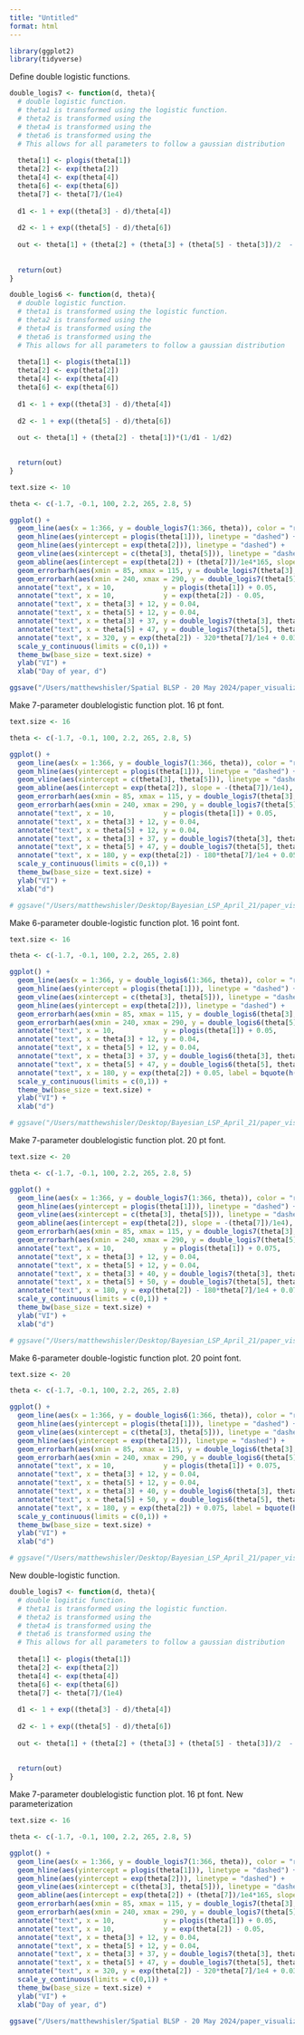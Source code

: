 ```yaml
---
title: "Untitled"
format: html
---
```


```r
library(ggplot2)
library(tidyverse)
```

Define double logistic functions.
```r

double_logis7 <- function(d, theta){
  # double logistic function.
  # theta1 is transformed using the logistic function.
  # theta2 is transformed using the 
  # theta4 is transformed using the 
  # theta6 is transformed using the 
  # This allows for all parameters to follow a gaussian distribution
  
  theta[1] <- plogis(theta[1])
  theta[2] <- exp(theta[2])
  theta[4] <- exp(theta[4])
  theta[6] <- exp(theta[6])
  theta[7] <- theta[7]/(1e4)
  
  d1 <- 1 + exp((theta[3] - d)/theta[4])
  
  d2 <- 1 + exp((theta[5] - d)/theta[6])
  
  out <- theta[1] + (theta[2] + (theta[3] + (theta[5] - theta[3])/2  - d)*theta[7] - theta[1])*(1/d1 - 1/d2)
  
  
  return(out)
}

double_logis6 <- function(d, theta){
  # double logistic function.
  # theta1 is transformed using the logistic function.
  # theta2 is transformed using the 
  # theta4 is transformed using the 
  # theta6 is transformed using the 
  # This allows for all parameters to follow a gaussian distribution
  
  theta[1] <- plogis(theta[1])
  theta[2] <- exp(theta[2])
  theta[4] <- exp(theta[4])
  theta[6] <- exp(theta[6])
  
  d1 <- 1 + exp((theta[3] - d)/theta[4])
  
  d2 <- 1 + exp((theta[5] - d)/theta[6])
  
  out <- theta[1] + (theta[2] - theta[1])*(1/d1 - 1/d2)

  
  return(out)
}

```

```r

text.size <- 10

theta <- c(-1.7, -0.1, 100, 2.2, 265, 2.8, 5)

ggplot() +
  geom_line(aes(x = 1:366, y = double_logis7(1:366, theta)), color = "red", linewidth = 1) +
  geom_hline(aes(yintercept = plogis(theta[1])), linetype = "dashed") +
  geom_hline(aes(yintercept = exp(theta[2])), linetype = "dashed") +
  geom_vline(aes(xintercept = c(theta[3], theta[5])), linetype = "dashed") +
  geom_abline(aes(intercept = exp(theta[2]) + (theta[7])/1e4*165, slope = -(theta[7])/1e4), linetype = "dashed") +
  geom_errorbarh(aes(xmin = 85, xmax = 115, y = double_logis7(theta[3], theta), height = 0.075), linetype = "dashed") + 
  geom_errorbarh(aes(xmin = 240, xmax = 290, y = double_logis7(theta[5], theta), height = 0.075), linetype = "dashed") + 
  annotate("text", x = 10,            y = plogis(theta[1]) + 0.05,        label = bquote(f(theta[1])), size = text.size/.pt) +
  annotate("text", x = 10,            y = exp(theta[2]) - 0.05,        label = bquote(g(theta[2])), size = text.size/.pt) +
  annotate("text", x = theta[3] + 12, y = 0.04,                              label = bquote(theta[3]), size = text.size/.pt) +
  annotate("text", x = theta[5] + 12, y = 0.04,                              label = bquote(theta[5]), size = text.size/.pt) +
  annotate("text", x = theta[3] + 37, y = double_logis7(theta[3], theta), label = bquote(g(theta[4])), size = text.size/.pt) +
  annotate("text", x = theta[5] + 47, y = double_logis7(theta[5], theta), label = bquote(g(theta[6])), size = text.size/.pt) +
  annotate("text", x = 320, y = exp(theta[2]) - 320*theta[7]/1e4 + 0.03, label = bquote((theta[7]/c)*(d)), size = text.size/.pt, angle = -7.2) +
  scale_y_continuous(limits = c(0,1)) +
  theme_bw(base_size = text.size) +
  ylab("VI") +
  xlab("Day of year, d")

ggsave("/Users/matthewshisler/Spatial BLSP - 20 May 2024/paper_visualization/double_logistic demo/double_logistic7_demo_reparam.pdf", device = "pdf", width = 5.5, height = 3)

```







Make 7-parameter doublelogistic function plot. 16 pt font.
```r

text.size <- 16

theta <- c(-1.7, -0.1, 100, 2.2, 265, 2.8, 5)

ggplot() +
  geom_line(aes(x = 1:366, y = double_logis7(1:366, theta)), color = "red", linewidth = 1) +
  geom_hline(aes(yintercept = plogis(theta[1])), linetype = "dashed") +
  geom_vline(aes(xintercept = c(theta[3], theta[5])), linetype = "dashed") +
  geom_abline(aes(intercept = exp(theta[2]), slope = -(theta[7])/1e4), linetype = "dashed") +
  geom_errorbarh(aes(xmin = 85, xmax = 115, y = double_logis7(theta[3], theta), height = 0.075), linetype = "dashed") + 
  geom_errorbarh(aes(xmin = 240, xmax = 290, y = double_logis7(theta[5], theta), height = 0.075), linetype = "dashed") + 
  annotate("text", x = 10,            y = plogis(theta[1]) + 0.05,        label = bquote(g(theta[1])), size = text.size/.pt) +
  annotate("text", x = theta[3] + 12, y = 0.04,                              label = bquote(theta[3]), size = text.size/.pt) +
  annotate("text", x = theta[5] + 12, y = 0.04,                              label = bquote(theta[5]), size = text.size/.pt) +
  annotate("text", x = theta[3] + 37, y = double_logis7(theta[3], theta), label = bquote(h(theta[4])), size = text.size/.pt) +
  annotate("text", x = theta[5] + 47, y = double_logis7(theta[5], theta), label = bquote(h(theta[6])), size = text.size/.pt) +
  annotate("text", x = 180, y = exp(theta[2]) - 180*theta[7]/1e4 + 0.05, label = bquote(h(theta[2]) - (theta[7]/c)*(d)), size = text.size/.pt, angle = -7.2) +
  scale_y_continuous(limits = c(0,1)) +
  theme_bw(base_size = text.size) +
  ylab("VI") +
  xlab("d")

# ggsave("/Users/matthewshisler/Desktop/Bayesian_LSP_April_21/paper_visualization/double_logistic7_demo.pdf", device = "pdf", width = 7, height = 5)
```

Make 6-parameter double-logistic function plot. 16 point font.

```r

text.size <- 16

theta <- c(-1.7, -0.1, 100, 2.2, 265, 2.8)

ggplot() +
  geom_line(aes(x = 1:366, y = double_logis6(1:366, theta)), color = "red", linewidth = 1) +
  geom_hline(aes(yintercept = plogis(theta[1])), linetype = "dashed") +
  geom_vline(aes(xintercept = c(theta[3], theta[5])), linetype = "dashed") +
  geom_hline(aes(yintercept = exp(theta[2])), linetype = "dashed") +
  geom_errorbarh(aes(xmin = 85, xmax = 115, y = double_logis6(theta[3], theta), height = 0.075), linetype = "dashed") + 
  geom_errorbarh(aes(xmin = 240, xmax = 290, y = double_logis6(theta[5], theta), height = 0.075), linetype = "dashed") + 
  annotate("text", x = 10,            y = plogis(theta[1]) + 0.05,        label = bquote(g(theta[1])), size = text.size/.pt) +
  annotate("text", x = theta[3] + 12, y = 0.04,                              label = bquote(theta[3]), size = text.size/.pt) +
  annotate("text", x = theta[5] + 12, y = 0.04,                              label = bquote(theta[5]), size = text.size/.pt) +
  annotate("text", x = theta[3] + 37, y = double_logis6(theta[3], theta), label = bquote(h(theta[4])), size = text.size/.pt) +
  annotate("text", x = theta[5] + 47, y = double_logis6(theta[5], theta), label = bquote(h(theta[6])), size = text.size/.pt) +
  annotate("text", x = 180, y = exp(theta[2]) + 0.05, label = bquote(h(theta[2])), size = text.size/.pt) +
  scale_y_continuous(limits = c(0,1)) +
  theme_bw(base_size = text.size) +
  ylab("VI") +
  xlab("d")

# ggsave("/Users/matthewshisler/Desktop/Bayesian_LSP_April_21/paper_visualization/double_logistic6_demo.pdf", device = "pdf", width = 7, height = 5)
```


Make 7-parameter doublelogistic function plot. 20 pt font.
```r

text.size <- 20

theta <- c(-1.7, -0.1, 100, 2.2, 265, 2.8, 5)

ggplot() +
  geom_line(aes(x = 1:366, y = double_logis7(1:366, theta)), color = "red", linewidth = 1) +
  geom_hline(aes(yintercept = plogis(theta[1])), linetype = "dashed") +
  geom_vline(aes(xintercept = c(theta[3], theta[5])), linetype = "dashed") +
  geom_abline(aes(intercept = exp(theta[2]), slope = -(theta[7])/1e4), linetype = "dashed") +
  geom_errorbarh(aes(xmin = 85, xmax = 115, y = double_logis7(theta[3], theta), height = 0.075), linetype = "dashed") + 
  geom_errorbarh(aes(xmin = 240, xmax = 290, y = double_logis7(theta[5], theta), height = 0.075), linetype = "dashed") + 
  annotate("text", x = 10,            y = plogis(theta[1]) + 0.075,        label = bquote(g(theta[1])), size = text.size/.pt) +
  annotate("text", x = theta[3] + 12, y = 0.04,                              label = bquote(theta[3]), size = text.size/.pt) +
  annotate("text", x = theta[5] + 12, y = 0.04,                              label = bquote(theta[5]), size = text.size/.pt) +
  annotate("text", x = theta[3] + 40, y = double_logis7(theta[3], theta), label = bquote(h(theta[4])), size = text.size/.pt) +
  annotate("text", x = theta[5] + 50, y = double_logis7(theta[5], theta), label = bquote(h(theta[6])), size = text.size/.pt) +
  annotate("text", x = 180, y = exp(theta[2]) - 180*theta[7]/1e4 + 0.075, label = bquote(h(theta[2]) - (theta[7]/c)*(d)), size = text.size/.pt, angle = -7.1) +
  scale_y_continuous(limits = c(0,1)) +
  theme_bw(base_size = text.size) +
  ylab("VI") +
  xlab("d")

# ggsave("/Users/matthewshisler/Desktop/Bayesian_LSP_April_21/paper_visualization/double_logistic7_demo_20pt.pdf", device = "pdf", width = 7, height = 5)
```

Make 6-parameter double-logistic function plot. 20 point font.

```r

text.size <- 20

theta <- c(-1.7, -0.1, 100, 2.2, 265, 2.8)

ggplot() +
  geom_line(aes(x = 1:366, y = double_logis6(1:366, theta)), color = "red", linewidth = 1) +
  geom_hline(aes(yintercept = plogis(theta[1])), linetype = "dashed") +
  geom_vline(aes(xintercept = c(theta[3], theta[5])), linetype = "dashed") +
  geom_hline(aes(yintercept = exp(theta[2])), linetype = "dashed") +
  geom_errorbarh(aes(xmin = 85, xmax = 115, y = double_logis6(theta[3], theta), height = 0.075), linetype = "dashed") + 
  geom_errorbarh(aes(xmin = 240, xmax = 290, y = double_logis6(theta[5], theta), height = 0.075), linetype = "dashed") + 
  annotate("text", x = 10,            y = plogis(theta[1]) + 0.075,        label = bquote(g(theta[1])), size = text.size/.pt) +
  annotate("text", x = theta[3] + 12, y = 0.04,                              label = bquote(theta[3]), size = text.size/.pt) +
  annotate("text", x = theta[5] + 12, y = 0.04,                              label = bquote(theta[5]), size = text.size/.pt) +
  annotate("text", x = theta[3] + 40, y = double_logis6(theta[3], theta), label = bquote(h(theta[4])), size = text.size/.pt) +
  annotate("text", x = theta[5] + 50, y = double_logis6(theta[5], theta), label = bquote(h(theta[6])), size = text.size/.pt) +
  annotate("text", x = 180, y = exp(theta[2]) + 0.075, label = bquote(h(theta[2])), size = text.size/.pt) +
  scale_y_continuous(limits = c(0,1)) +
  theme_bw(base_size = text.size) +
  ylab("VI") +
  xlab("d")

# ggsave("/Users/matthewshisler/Desktop/Bayesian_LSP_April_21/paper_visualization/double_logistic6_demo_20pt.pdf", device = "pdf", width = 7, height = 5)
```


New double-logistic function.
```r
double_logis7 <- function(d, theta){
  # double logistic function.
  # theta1 is transformed using the logistic function.
  # theta2 is transformed using the 
  # theta4 is transformed using the 
  # theta6 is transformed using the 
  # This allows for all parameters to follow a gaussian distribution
  
  theta[1] <- plogis(theta[1])
  theta[2] <- exp(theta[2])
  theta[4] <- exp(theta[4])
  theta[6] <- exp(theta[6])
  theta[7] <- theta[7]/(1e4)
  
  d1 <- 1 + exp((theta[3] - d)/theta[4])
  
  d2 <- 1 + exp((theta[5] - d)/theta[6])
  
  out <- theta[1] + (theta[2] + (theta[3] + (theta[5] - theta[3])/2  - d)*theta[7] - theta[1])*(1/d1 - 1/d2)
  
  
  return(out)
}

```

Make 7-parameter doublelogistic function plot. 16 pt font. New parameterization
```r

text.size <- 16

theta <- c(-1.7, -0.1, 100, 2.2, 265, 2.8, 5)

ggplot() +
  geom_line(aes(x = 1:366, y = double_logis7(1:366, theta)), color = "red", linewidth = 1) +
  geom_hline(aes(yintercept = plogis(theta[1])), linetype = "dashed") +
  geom_hline(aes(yintercept = exp(theta[2])), linetype = "dashed") +
  geom_vline(aes(xintercept = c(theta[3], theta[5])), linetype = "dashed") +
  geom_abline(aes(intercept = exp(theta[2]) + (theta[7])/1e4*165, slope = -(theta[7])/1e4), linetype = "dashed") +
  geom_errorbarh(aes(xmin = 85, xmax = 115, y = double_logis7(theta[3], theta), height = 0.075), linetype = "dashed") + 
  geom_errorbarh(aes(xmin = 240, xmax = 290, y = double_logis7(theta[5], theta), height = 0.075), linetype = "dashed") + 
  annotate("text", x = 10,            y = plogis(theta[1]) + 0.05,        label = bquote(f(theta[1])), size = text.size/.pt) +
  annotate("text", x = 10,            y = exp(theta[2]) - 0.05,        label = bquote(g(theta[2])), size = text.size/.pt) +
  annotate("text", x = theta[3] + 12, y = 0.04,                              label = bquote(theta[3]), size = text.size/.pt) +
  annotate("text", x = theta[5] + 12, y = 0.04,                              label = bquote(theta[5]), size = text.size/.pt) +
  annotate("text", x = theta[3] + 37, y = double_logis7(theta[3], theta), label = bquote(g(theta[4])), size = text.size/.pt) +
  annotate("text", x = theta[5] + 47, y = double_logis7(theta[5], theta), label = bquote(g(theta[6])), size = text.size/.pt) +
  annotate("text", x = 320, y = exp(theta[2]) - 320*theta[7]/1e4 + 0.03, label = bquote((theta[7]/c)*(d)), size = text.size/.pt, angle = -7.2) +
  scale_y_continuous(limits = c(0,1)) +
  theme_bw(base_size = text.size) +
  ylab("VI") +
  xlab("Day of year, d")

ggsave("/Users/matthewshisler/Spatial BLSP - 20 May 2024/paper_visualization/double_logistic demo/double_logistic7_demo_reparam.pdf", device = "pdf", width = 7, height = 5)
```